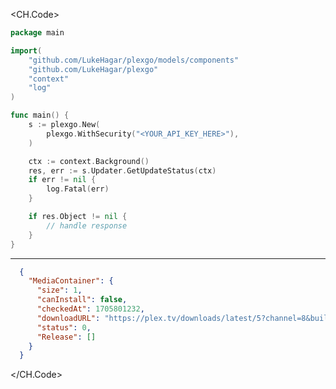 
<CH.Code>
```go GetUpdateStatus.go
package main

import(
	"github.com/LukeHagar/plexgo/models/components"
	"github.com/LukeHagar/plexgo"
	"context"
	"log"
)

func main() {
    s := plexgo.New(
        plexgo.WithSecurity("<YOUR_API_KEY_HERE>"),
    )

    ctx := context.Background()
    res, err := s.Updater.GetUpdateStatus(ctx)
    if err != nil {
        log.Fatal(err)
    }

    if res.Object != nil {
        // handle response
    }
}
```
---

```json Example Response
  {
    "MediaContainer": {
      "size": 1,
      "canInstall": false,
      "checkedAt": 1705801232,
      "downloadURL": "https://plex.tv/downloads/latest/5?channel=8&build=linux-x86_64&distro=redhat&X-Plex-Token=xxxxxxxxxxxxxxxxxxxx",
      "status": 0,
      "Release": []
    }
  }
```
</CH.Code>
